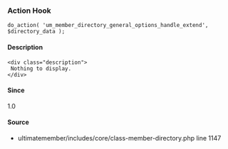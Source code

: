 
<UMBreadCrumb type="action"/>

### Action Hook    
    
```
do_action( 'um_member_directory_general_options_handle_extend', $directory_data );
```

#### Description
    <div class="description">
     Nothing to display.
    </div>

#### Since
<div class="description">
1.0
</div>

#### Source
  - <Link href="https://github.com/ultimatemember/ultimatemember/tree/2.5.0/includes/core/class-member-directory.php#L1147">ultimatemember/includes/core/class-member-directory.php</Link> <Link href="https://github.com/ultimatemember/ultimatemember/tree/2.5.0/includes/core/class-member-directory.php#L1147">line 1147</Link>

